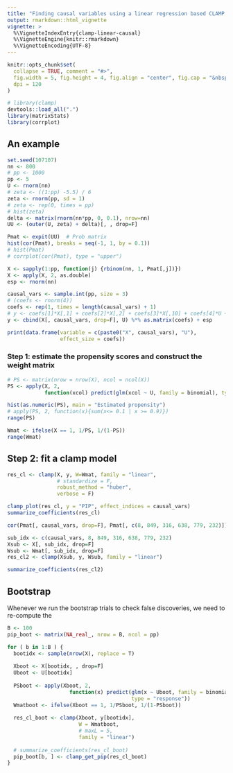```yaml
---
title: "Finding causal variables using a linear regression based CLAMP model"
output: rmarkdown::html_vignette
vignette: >
  %\VignetteIndexEntry{clamp-linear-causal}
  %\VignetteEngine{knitr::rmarkdown}
  %\VignetteEncoding{UTF-8}
---
```


```r
knitr::opts_chunk$set(
  collapse = TRUE, comment = "#>",
  fig.width = 5, fig.height = 4, fig.align = "center", fig.cap = "&nbsp;", 
  dpi = 120
)
```

```r
# library(clamp)
devtools::load_all(".")
library(matrixStats)
library(corrplot)
```


## An example

```r
set.seed(107107)
nn <- 800
# pp <- 1000
pp <- 5
U <- rnorm(nn)
# zeta <- ((1:pp) -5.5) / 6
zeta <- rnorm(pp, sd = 1)
# zeta <- rep(0, times = pp)
# hist(zeta)
delta <- matrix(rnorm(nn*pp, 0, 0.1), nrow=nn)
UU <- (outer(U, zeta) + delta)[, , drop=F]

Pmat <- expit(UU)  # Prob matrix
hist(cor(Pmat), breaks = seq(-1, 1, by = 0.1))
# hist(Pmat)
# corrplot(cor(Pmat), type = "upper")
```

```r
X <- sapply(1:pp, function(j) {rbinom(nn, 1, Pmat[,j])})
X <- apply(X, 2, as.double)
esp <- rnorm(nn)

causal_vars <- sample.int(pp, size = 3)
# (coefs <- rnorm(4))
coefs <- rep(1, times = length(causal_vars) + 1)
# y <- coefs[1]*X[,1] + coefs[2]*X[,2] + coefs[3]*X[,10] + coefs[4]*U + esp
y <- cbind(X[, causal_vars, drop=F], U) %*% as.matrix(coefs) + esp

print(data.frame(variable = c(paste0("X", causal_vars), "U"), 
                 effect_size = coefs))
```



### Step 1: estimate the propensity scores and construct the weight matrix

```r
# PS <- matrix(nrow = nrow(X), ncol = ncol(X))
PS <- apply(X, 2, 
            function(xcol) predict(glm(xcol ~ U, family = binomial), type = "response"))
```

```r
hist(as.numeric(PS), main = "Estimated propensity")
# apply(PS, 2, function(x){sum(x<= 0.1 | x >= 0.9)})
range(PS)
```

```r
Wmat <- ifelse(X == 1, 1/PS, 1/(1-PS))
range(Wmat)
```

## Step 2: fit a clamp model

```r
res_cl <- clamp(X, y, W=Wmat, family = "linear", 
                # standardize = F, 
                robust_method = "huber",
                verbose = F)
```

```r
clamp_plot(res_cl, y = "PIP", effect_indices = causal_vars)
summarize_coefficients(res_cl)
```


```r
cor(Pmat[, causal_vars, drop=F], Pmat[, c(8, 849, 316, 638, 779, 232)])
```

```r
sub_idx <- c(causal_vars, 8, 849, 316, 638, 779, 232)
Xsub <- X[, sub_idx, drop=F]
Wsub <- Wmat[, sub_idx, drop=F]
res_cl2 <- clamp(Xsub, y, Wsub, family = "linear")

summarize_coefficients(res_cl2)
```




## Bootstrap 

Whenever we run the bootstrap trials to check false discoveries, 
we need to re-compute the 

```r
B <- 100
pip_boot <- matrix(NA_real_, nrow = B, ncol = pp)

for ( b in 1:B ) {
  bootidx <- sample(nrow(X), replace = T)
  
  Xboot <- X[bootidx, , drop=F]
  Uboot <- U[bootidx]
  
  PSboot <- apply(Xboot, 2, 
                    function(x) predict(glm(x ~ Uboot, family = binomial),
                                        type = "response"))
  Wmatboot <- ifelse(Xboot == 1, 1/PSboot, 1/(1-PSboot))
  
  res_cl_boot <- clamp(Xboot, y[bootidx], 
                       W = Wmatboot,
                       # maxL = 5, 
                       family = "linear")
  
  # summarize_coefficients(res_cl_boot)
  pip_boot[b, ] <- clamp_get_pip(res_cl_boot)
}
```

